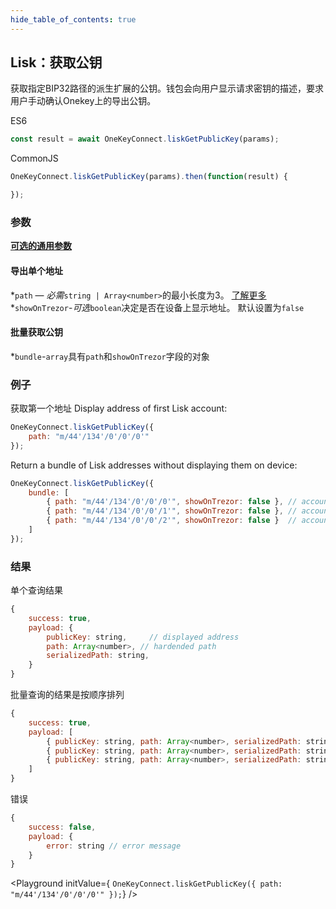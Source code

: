 ```yaml
---
hide_table_of_contents: true
---
```


## Lisk：获取公钥
获取指定BIP32路径的派生扩展的公钥。钱包会向用户显示请求密钥的描述，要求用户手动确认Onekey上的导出公钥。

ES6
```javascript
const result = await OneKeyConnect.liskGetPublicKey(params);
```

CommonJS
```javascript
OneKeyConnect.liskGetPublicKey(params).then(function(result) {

});
```

### 参数
[****可选的通用参数****](./commonParams)
#### 导出单个地址
*`path` — *必需*`string | Array<number>`的最小长度为3。 [了解更多](./path)
*`showOnTrezor`-*可选*`boolean`决定是否在设备上显示地址。 默认设置为`false`

#### 批量获取公钥
*`bundle`-`array`具有`path`和`showOnTrezor`字段的对象

### 例子
获取第一个地址
Display address of first Lisk account:
```javascript
OneKeyConnect.liskGetPublicKey({
    path: "m/44'/134'/0'/0'/0'"
});
```
Return a bundle of Lisk addresses without displaying them on device:
```javascript
OneKeyConnect.liskGetPublicKey({
    bundle: [
        { path: "m/44'/134'/0'/0'/0'", showOnTrezor: false }, // account 1
        { path: "m/44'/134'/0'/0'/1'", showOnTrezor: false }, // account 2
        { path: "m/44'/134'/0'/0'/2'", showOnTrezor: false }  // account 3
    ]
});
```

### 结果
单个查询结果
```javascript
{
    success: true,
    payload: {
        publicKey: string,     // displayed address
        path: Array<number>, // hardended path
        serializedPath: string,
    }
}
```
批量查询的结果是按顺序排列
```javascript
{
    success: true,
    payload: [
        { publicKey: string, path: Array<number>, serializedPath: string }, // account 1
        { publicKey: string, path: Array<number>, serializedPath: string }, // account 2
        { publicKey: string, path: Array<number>, serializedPath: string }  // account 3
    ]
}
```
错误
```javascript
{
    success: false,
    payload: {
        error: string // error message
    }
}
```



<Playground
    initValue={
`OneKeyConnect.liskGetPublicKey({
    path: "m/44'/134'/0'/0'/0'"
});`}
/>

